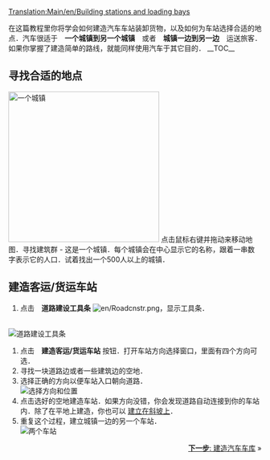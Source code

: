 [[Translation:Main/en/Building stations and loading bays]]{{en/-}}{{zh/教程}}

在这篇教程里你将学会如何建造汽车车站装卸货物，以及如何为车站选择合适的地点．汽车很适于　'''一个城镇到另一个城镇'''　或者　'''城镇一边到另一边'''　运送旅客．如果你掌握了建造简单的路线，就能同样使用汽车于其它目的．
__TOC__

==寻找合适的地点==
[[File:en/tutorial bus 1.png|thumb|300px|left|一个城镇]]
点击鼠标右键并拖动来移动地图．寻找建筑群 - 这是一个城镇．每个城镇会在中心显示它的名称，跟着一串数字表示它的人口．试着找出一个500人以上的城镇．
<br clear="left" />

==建造客运/货运车站==
# 点击　'''道路建设工具条''' [[File:en/Roadcnstr.png]]，显示工具条．
<br/>[[File:en/Road constructionnew.png|none|frame|道路建设工具条]]
# 点击　'''建造客运/货运车站''' 按钮．打开车站方向选择窗口，里面有四个方向可选．
# 寻找一块道路边或者一些建筑边的空地．
#选择正确的方向以便车站入口朝向道路．<br/>[[File:en/tutorial bus 2.png|frame|none|选择方向和位置]]
# 点击选好的空地建造车站．如果方向没错，你会发现道路自动连接到你的车站内．除了在平地上建造，你也可以 [[Main/en/build on slopes|建立在斜坡上]]．
# 重复这个过程，建立城镇一边的另一个车站．<br/>[[File:en/tutorial bus 3.png|frame|none|两个车站]]

<span style="float: right">[[Main/zh/教程/建造汽车车库|'''下一步''': 建造汽车车库]] &raquo;</span>